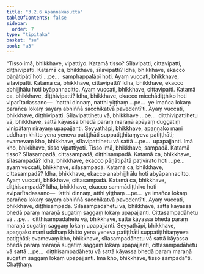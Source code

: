 ```yaml
---
title: "3.2.6 Apaṇṇakasutta"
tableOfContents: false
sidebar:
  order: 7
type: "tipitaka"
basket: "su"
book: "a3"
---
```



<DynamicBreadcrumb />

<Division number="119" book="a3">

<Paragraph number="928" book="a3">
“Tisso imā, bhikkhave, vipattiyo. Katamā tisso? Sīlavipatti, cittavipatti, diṭṭhivipatti.
</Paragraph>

<Paragraph number="929" book="a3">
Katamā ca, bhikkhave, sīlavipatti? Idha, bhikkhave, ekacco pāṇātipātī hoti …pe…  samphappalāpī hoti. Ayaṃ vuccati, bhikkhave, sīlavipatti.
</Paragraph>

<Paragraph number="930" book="a3">
Katamā ca, bhikkhave, cittavipatti? Idha, bhikkhave, ekacco abhijjhālu hoti byāpannacitto. Ayaṃ vuccati, bhikkhave, cittavipatti.
</Paragraph>

<Paragraph number="931" book="a3">
Katamā ca, bhikkhave, diṭṭhivipatti? Idha, bhikkhave, ekacco micchādiṭṭhiko hoti viparītadassano—  ‘natthi dinnaṃ, natthi yiṭṭhaṃ …pe…  ye imañca lokaṃ parañca lokaṃ sayaṃ abhiññā sacchikatvā pavedentī’ti. Ayaṃ vuccati, bhikkhave, diṭṭhivipatti. Sīlavipattihetu vā, bhikkhave …pe…  diṭṭhivipattihetu vā, bhikkhave, sattā kāyassa bhedā paraṃ maraṇā apāyaṃ duggatiṃ vinipātaṃ nirayaṃ upapajjanti. Seyyathāpi, bhikkhave, apaṇṇako maṇi uddhaṃ khitto yena yeneva patiṭṭhāti suppatiṭṭhitaṃyeva patiṭṭhāti; evamevaṃ kho, bhikkhave, sīlavipattihetu vā sattā …pe…  upapajjanti. Imā kho, bhikkhave, tisso vipattiyoti.
</Paragraph>

<Paragraph number="932" book="a3">
Tisso imā, bhikkhave, sampadā. Katamā tisso? Sīlasampadā, cittasampadā, diṭṭhisampadā.
</Paragraph>

<Paragraph number="933" book="a3">
Katamā ca, bhikkhave, sīlasampadā? Idha, bhikkhave, ekacco pāṇātipātā paṭivirato hoti …pe…  ayaṃ vuccati, bhikkhave, sīlasampadā.
</Paragraph>

<Paragraph number="934" book="a3">
Katamā ca, bhikkhave, cittasampadā? Idha, bhikkhave, ekacco anabhijjhālu hoti abyāpannacitto. Ayaṃ vuccati, bhikkhave, cittasampadā.
</Paragraph>

<Paragraph number="935" book="a3">
Katamā ca, bhikkhave, diṭṭhisampadā? Idha, bhikkhave, ekacco sammādiṭṭhiko hoti aviparītadassano—  ‘atthi dinnaṃ, atthi yiṭṭhaṃ …pe…  ye imañca lokaṃ parañca lokaṃ sayaṃ abhiññā sacchikatvā pavedentī’ti. Ayaṃ vuccati, bhikkhave, diṭṭhisampadā. Sīlasampadāhetu vā, bhikkhave, sattā kāyassa bhedā paraṃ maraṇā sugatiṃ saggaṃ lokaṃ upapajjanti. Cittasampadāhetu vā …pe…  diṭṭhisampadāhetu vā, bhikkhave, sattā kāyassa bhedā paraṃ maraṇā sugatiṃ saggaṃ lokaṃ upapajjanti. Seyyathāpi, bhikkhave, apaṇṇako maṇi uddhaṃ khitto yena yeneva patiṭṭhāti suppatiṭṭhitaṃyeva patiṭṭhāti; evamevaṃ kho, bhikkhave, sīlasampadāhetu vā sattā kāyassa bhedā paraṃ maraṇā sugatiṃ saggaṃ lokaṃ upapajjanti, cittasampadāhetu vā sattā …pe…  diṭṭhisampadāhetu vā sattā kāyassa bhedā paraṃ maraṇā sugatiṃ saggaṃ lokaṃ upapajjanti. Imā kho, bhikkhave, tisso sampadā”ti.

</Paragraph>
</Division>

<Paragraph number="936" type="center" book="a3">
Chaṭṭhaṃ.
</Paragraph>